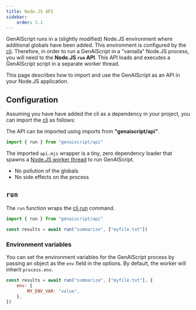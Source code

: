 ```yaml
---
title: Node.JS API
sidebar:
    order: 1.1
---
```



GenAIScript runs in a (slightly modified) Node.JS environment where additional globals have been added.
This environment is configured by the [cli](/genaiscript/reference/cli).
Therefore, in order to run a GenAIScript in a "vanialla" Node.JS process, you will need to the
**Node.JS `run` API**. This API loads and executes a GenAIScript script in a separate worker thread.

This page describes how to import and use the GenAIScript as an API in your Node.JS application.

## Configuration

Assuming you have have added the cli as a dependency in your project,
you can import the [cli](/genaiscript/reference/api) as follows:

<PackageManagers pkg="genaiscript" dev />

The API can be imported using imports from **"genaiscript/api"**.

```js wrap
import { run } from "genaiscript/api"
```

The imported `api.mjs` wrapper is a tiny, zero dependency loader that
spawns a [Node.JS worker thread](https://nodejs.org/api/worker_threads.html) to run GenAIScript.

- No pollution of the globals
- No side effects on the process

## `run`

The `run` function wraps the [cli run](/genaiscript/reference/cli/run) command.

```js wrap
import { run } from "genaiscript/api"

const results = await run("summarize", ["myfile.txt"])
```

### Environment variables

You can set the environment variables for the GenAIScript process by passing an object as the `env` field in the options. By default, the worker will inherit `process.env`.

```js wrap
const results = await run("summarize", ["myfile.txt"], {
    env: {
        MY_ENV_VAR: "value",
    },
})
```
